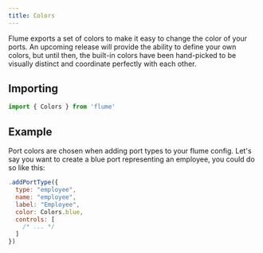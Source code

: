 ```yaml
---
title: Colors
---
```



Flume exports a set of colors to make it easy to change the color of your ports. An upcoming release will provide the ability to define your own colors, but until then, the built-in colors have been hand-picked to be visually distinct and coordinate perfectly with each other.

<Colors />

## Importing

```js
import { Colors } from 'flume'
```

## Example

Port colors are chosen when adding port types to your flume config. Let's say you want to create a blue port representing an employee, you could do so like this:

```js
.addPortType({
  type: "employee",
  name: "employee",
  label: "Employee",
  color: Colors.blue,
  controls: [
    /* ... */
  ]
})
```

